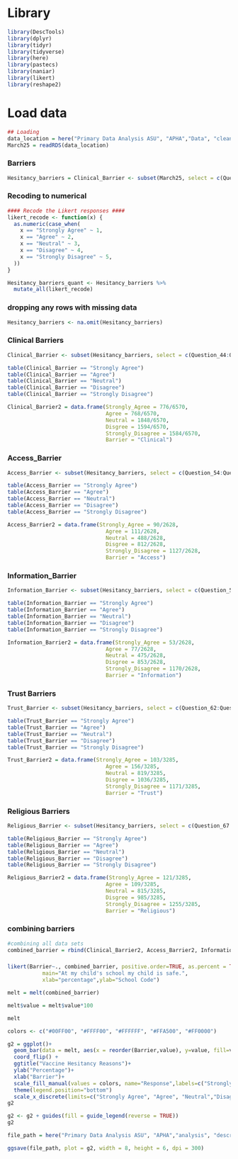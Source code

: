 # Library

```r
library(DescTools)
library(dplyr)
library(tidyr)
library(tidyverse)
library(here)
library(pastecs)
library(naniar)
library(likert)
library(reshape2)

```

# Load data

```r
## Loading 
data_location = here("Primary Data Analysis ASU", "APHA","Data", "cleandata", "March25.rds")
March25 = readRDS(data_location)

```

### Barriers 
```r
Hesitancy_barriers = Clinical_Barrier <- subset(March25, select = c(Question_44:Question_71))
```

### Recoding to numerical
```r
#### Recode the Likert responses ####
likert_recode <- function(x) {
  as.numeric(case_when(
    x == "Strongly Agree" ~ 1,
    x == "Agree" ~ 2,
    x == "Neutral" ~ 3,
    x == "Disagree" ~ 4,
    x == "Strongly Disagree" ~ 5,
  ))
}

Hesitancy_barriers_quant <- Hesitancy_barriers %>%
  mutate_all(likert_recode)
```

### dropping any rows with missing data
```r
Hesitancy_barriers <- na.omit(Hesitancy_barriers)
```

### Clinical Barriers
```r
Clinical_Barrier <- subset(Hesitancy_barriers, select = c(Question_44:Question_53))

table(Clinical_Barrier == "Strongly Agree")
table(Clinical_Barrier == "Agree")
table(Clinical_Barrier == "Neutral")
table(Clinical_Barrier == "Disagree")
table(Clinical_Barrier == "Strongly Disagree")

Clinical_Barrier2 = data.frame(Strongly_Agree = 776/6570,
                               Agree = 768/6570,
                               Neutral = 1848/6570,
                               Disgree = 1594/6570,
                               Strongly_Disagree = 1584/6570,
                               Barrier = "Clinical")
```

### Access_Barrier
```r
Access_Barrier <- subset(Hesitancy_barriers, select = c(Question_54:Question_57))

table(Access_Barrier == "Strongly Agree")
table(Access_Barrier == "Agree")
table(Access_Barrier == "Neutral")
table(Access_Barrier == "Disagree")
table(Access_Barrier == "Strongly Disagree")

Access_Barrier2 = data.frame(Strongly_Agree = 90/2628,
                               Agree = 111/2628,
                               Neutral = 488/2628,
                               Disgree = 812/2628,
                               Strongly_Disagree = 1127/2628,
                               Barrier = "Access")
```


### Information_Barrier
```r
Information_Barrier <- subset(Hesitancy_barriers, select = c(Question_58:Question_61))

table(Information_Barrier == "Strongly Agree")
table(Information_Barrier == "Agree")
table(Information_Barrier == "Neutral")
table(Information_Barrier == "Disagree")
table(Information_Barrier == "Strongly Disagree")

Information_Barrier2 = data.frame(Strongly_Agree = 53/2628,
                               Agree = 77/2628,
                               Neutral = 475/2628,
                               Disgree = 853/2628,
                               Strongly_Disagree = 1170/2628,
                               Barrier = "Information")
```

### Trust Barriers
```r
Trust_Barrier <- subset(Hesitancy_barriers, select = c(Question_62:Question_66))

table(Trust_Barrier == "Strongly Agree")
table(Trust_Barrier == "Agree")
table(Trust_Barrier == "Neutral")
table(Trust_Barrier == "Disagree")
table(Trust_Barrier == "Strongly Disagree")

Trust_Barrier2 = data.frame(Strongly_Agree = 103/3285,
                               Agree = 156/3285,
                               Neutral = 819/3285,
                               Disgree = 1036/3285,
                               Strongly_Disagree = 1171/3285,
                               Barrier = "Trust")
```


### Religious Barriers
```r
Religious_Barrier <- subset(Hesitancy_barriers, select = c(Question_67:Question_71))

table(Religious_Barrier == "Strongly Agree")
table(Religious_Barrier == "Agree")
table(Religious_Barrier == "Neutral")
table(Religious_Barrier == "Disagree")
table(Religious_Barrier == "Strongly Disagree")

Religious_Barrier2 = data.frame(Strongly_Agree = 121/3285,
                               Agree = 109/3285,
                               Neutral = 815/3285,
                               Disgree = 985/3285,
                               Strongly_Disagree = 1255/3285,
                               Barrier = "Religious")
```

### combining barriers
```r
#combining all data sets 
combined_barrier = rbind(Clinical_Barrier2, Access_Barrier2, Information_Barrier2, Trust_Barrier2, Religious_Barrier2)
```

###
```r
likert(Barrier~., combined_barrier, positive.order=TRUE, as.percent = TRUE,
           main="At my child's school my child is safe.",
           xlab="percentage",ylab="School Code")
```

```r
melt = melt(combined_barrier)

melt$value = melt$value*100

melt
```

```r
colors <- c("#00FF00", "#FFFF00", "#FFFFFF", "#FFA500", "#FF0000")

g2 = ggplot()+
  geom_bar(data = melt, aes(x = reorder(Barrier,value), y=value, fill=variable), position="stack", stat="identity")+
  coord_flip() + 
  ggtitle("Vaccine Hesitancy Reasons")+
  ylab("Percentage")+
  xlab("Barrier")+
  scale_fill_manual(values = colors, name="Response",labels=c("Strongly Agree", "Agree", "Neutral", "Disagree", "Strongly Disagree")) +
  theme(legend.position="bottom")
  scale_x_discrete(limits=c("Strongly Agree", "Agree", "Neutral","Disagree","Strongly Disagree"))
g2

g2 <- g2 + guides(fill = guide_legend(reverse = TRUE))
g2

```





```r
file_path = here("Primary Data Analysis ASU", "APHA","analysis", "descriptive", "Likert.png")

ggsave(file_path, plot = g2, width = 8, height = 6, dpi = 300)
```

